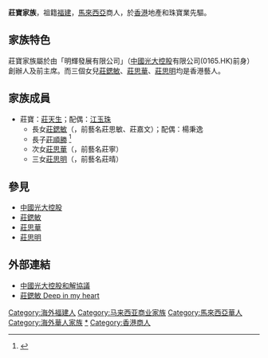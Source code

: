 '''莊寶家族'''，祖籍[[福建|福建]]，[[馬來西亞|馬來西亞]]商人，於[[香港|香港]]地產和珠寶業先驅。

==家族特色==
莊寶家族屬於由「明輝發展有限公司」（[[中國光大控股|中國光大控股]]有限公司(0165.HK)前身）創辦人及前主席。而三個女兒[[莊鍶敏|莊鍶敏]]、[[莊思華|莊思華]]、[[莊思明|莊思明]]均是香港藝人。

==家族成員==
* 莊寶：[[莊天生|莊天生]]；配偶：[[江玉珠|江玉珠]]
** 長女[[莊鍶敏|莊鍶敏]]（{{birth date and age|1980|5|1}}，前藝名莊思敏、莊嘉文）；配偶：楊秉逸
** 長子[[莊順勝|莊順勝]] <ref>{{Cite web |url=http://hd.stheadline.com/culture/culture_content.asp?contid=137602&srctype=g |title=莊思敏弟弟婚宴 大馬王子到賀 |accessdate=2018-02-07 |archive-date=2018-02-08 |archive-url=https://web.archive.org/web/20180208065614/http://hd.stheadline.com/culture/culture_content.asp?contid=137602&srctype=g |dead-url=no }}</ref> 
** 次女[[莊思華|莊思華]]（{{birth date and age|1987|2|15}}，前藝名莊寧）
** 三女[[莊思明|莊思明]]（{{birth date and age|1987|2|15}}，前藝名莊晴）<!--；配偶：[[楊明|楊明]]-->

== 參見 ==
*[[中國光大控股|中國光大控股]]
*[[莊鍶敏|莊鍶敏]]
*[[莊思華|莊思華]]
*[[莊思明|莊思明]]

== 外部連結 ==
*[https://web.archive.org/web/20060630033747/http://www.everbright165.com.hk/chi/images/C20040930.pdf 中國光大控股和解協議]
*[https://web.archive.org/web/20080217203722/http://ladies.sina.com.hk/cgi-bin/nw/show.cgi/106/4/1/176956/1.html 莊鍶敏 Deep in my heart]

{{DEFAULTSORT:Zhuang莊}}
[[Category:海外福建人|Category:海外福建人]]
[[Category:马来西亚商业家族|Category:马来西亚商业家族]]
[[Category:馬來西亞華人|Category:馬來西亞華人]]
[[Category:海外華人家族|Category:海外華人家族]]
[[Category:莊寶家族|*]]
[[Category:香港商人|Category:香港商人]]